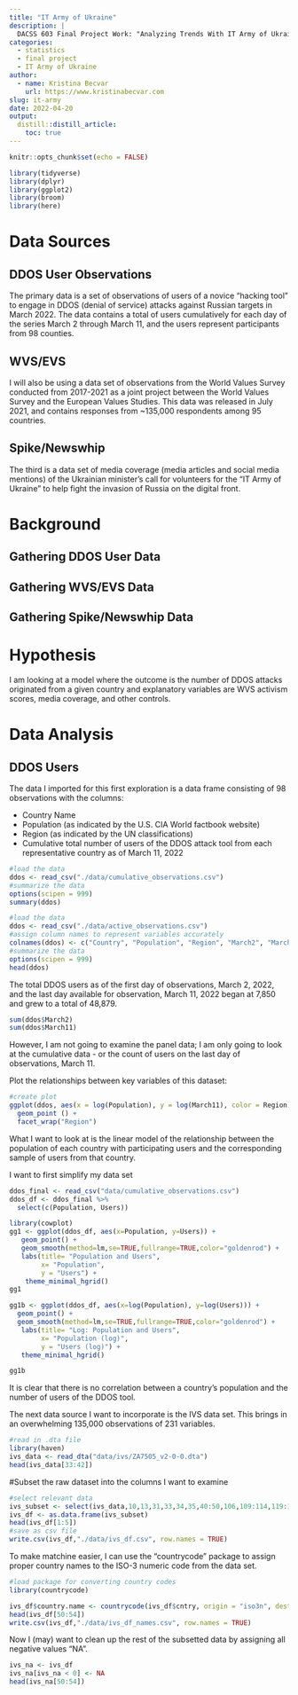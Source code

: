```yaml
---
title: "IT Army of Ukraine"
description: |
  DACSS 603 Final Project Work: "Analyzing Trends With IT Army of Ukraine"
categories:
  - statistics
  - final project
  - IT Army of Ukraine
author:
  - name: Kristina Becvar
    url: https://www.kristinabecvar.com
slug: it-army
date: 2022-04-20
output:
  distill::distill_article:
    toc: true
---
```


```r
knitr::opts_chunk$set(echo = FALSE)

library(tidyverse)
library(dplyr)
library(ggplot2)
library(broom)
library(here)
```

# Data Sources

## DDOS User Observations

The primary data is a set of observations of users of a novice "hacking tool" to engage in DDOS (denial of service) attacks against Russian targets in March 2022. The data contains a total of users cumulatively for each day of the series March 2 through March 11, and the users represent participants from 98 counties.

## WVS/EVS

I will also be using a data set of observations from the World Values Survey conducted from 2017-2021 as a joint project between the World Values Survey and the European Values Studies. This data was released in July 2021, and contains responses from ~135,000 respondents among 95 countries.

## Spike/Newswhip

The third is a data set of media coverage (media articles and social media mentions) of the Ukrainian minister's call for volunteers for the "IT Army of Ukraine" to help fight the invasion of Russia on the digital front. 

# Background

## Gathering DDOS User Data

## Gathering WVS/EVS Data

## Gathering Spike/Newswhip Data



# Hypothesis

I am looking at a model where the outcome is the number of DDOS attacks originated from a given country and explanatory variables are WVS activism scores, media coverage, and other controls.


# Data Analysis

## DDOS Users

The data I imported for this first exploration is a data frame consisting of 98 observations with the columns:

* Country Name
* Population (as indicated by the U.S. CIA World factbook website)
* Region (as indicated by the UN classifications)
* Cumulative total number of users of the DDOS attack tool from each representative country as of March 11, 2022

```r
#load the data
ddos <- read_csv("./data/cumulative_observations.csv")
#summarize the data
options(scipen = 999)
summary(ddos)
```

```r
#load the data
ddos <- read_csv("./data/active_observations.csv")
#assign column names to represent variables accurately
colnames(ddos) <- c("Country", "Population", "Region", "March2", "March3", "March4", "March5", "March6", "March7", "March8", "March9", "March10", "March11")
#summarize the data
options(scipen = 999)
head(ddos)
```

The total DDOS users as of the first day of observations, March 2, 2022, and the last day available for observation, March 11, 2022 began at 7,850 and grew to a total of 48,879.

```r
sum(ddos$March2)
sum(ddos$March11)
```

However, I am not going to examine the panel data; I am only going to look at the cumulative data - or the count of users on the last day of observations, March 11.

Plot the relationships between key variables of this dataset:

```r
#create plot
ggplot(ddos, aes(x = log(Population), y = log(March11), color = Region)) +
  geom_point () +
  facet_wrap("Region")
```

What I want to look at is the linear model of the relationship between the population of each country with participating users and the corresponding sample of users from that country.

I want to first simplify my data set

```r

ddos_final <- read_csv("data/cumulative_observations.csv")
ddos_df <- ddos_final %>% 
  select(c(Population, Users))
```


```r
library(cowplot)
gg1 <- ggplot(ddos_df, aes(x=Population, y=Users)) +
   geom_point() +
   geom_smooth(method=lm,se=TRUE,fullrange=TRUE,color="goldenrod") +
   labs(title= "Population and Users",
        x= "Population",
        y = "Users") +
    theme_minimal_hgrid()
gg1

```

```r
gg1b <- ggplot(ddos_df, aes(x=log(Population), y=log(Users))) +
  geom_point() +
  geom_smooth(method=lm,se=TRUE,fullrange=TRUE,color="goldenrod") +
   labs(title= "Log: Population and Users",
        x= "Population (log)",
        y = "Users (log)") +
   theme_minimal_hgrid()

gg1b
```


It is clear that there is no correlation between a country's population and the number of users of the DDOS tool.

The next data source I want to incorporate is the IVS data set. This brings in an overwhelming 135,000 observations of 231 variables.

```r
#read in .dta file
library(haven)
ivs_data <- read_dta("data/ivs/ZA7505_v2-0-0.dta")
head(ivs_data[33:42])
```

#Subset the raw dataset into the columns I want to examine

```r
#select relevant data
ivs_subset <- select(ivs_data,10,13,31,33,34,35,40:50,106,109:114,119:138,143:171,188:201,210:231)
ivs_df <- as.data.frame(ivs_subset)
head(ivs_df[1:5])
#save as csv file
write.csv(ivs_df,"./data/ivs_df.csv", row.names = TRUE)
```

To make matchine easier, I can use the "countrycode" package to assign proper country names to the ISO-3 numeric code from the data set.

```r
#load package for converting country codes
library(countrycode)

ivs_df$country.name <- countrycode(ivs_df$cntry, origin = "iso3n", destination = "country.name")
head(ivs_df[50:54])
write.csv(ivs_df,"./data/ivs_df_names.csv", row.names = TRUE)
```

Now I (may) want to clean up the rest of the subsetted data by assigning all negative values "NA". 

```r
ivs_na <- ivs_df
ivs_na[ivs_na < 0] <- NA
head(ivs_na[50:54])
```





